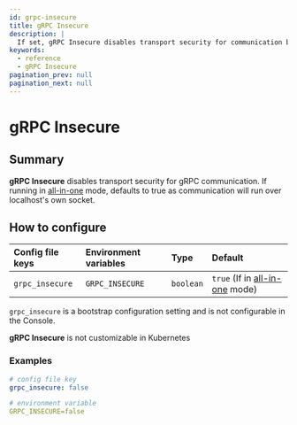 ```yaml
---
id: grpc-insecure
title: gRPC Insecure
description: |
  If set, gRPC Insecure disables transport security for communication between the proxy and authorize components.
keywords:
  - reference
  - gRPC Insecure
pagination_prev: null
pagination_next: null
---
```



# gRPC Insecure

## Summary

**gRPC Insecure** disables transport security for gRPC communication. If running in [all-in-one](/docs/internals/configuration#all-in-one-vs-split-service-mode) mode, defaults to true as communication will run over localhost's own socket.

## How to configure

<Tabs>
<TabItem value="Core" label="Core">

| **Config file keys** | **Environment variables** | **Type** | **Default** |
| :-- | :-- | :-- | :-- |
| `grpc_insecure` | `GRPC_INSECURE` | `boolean` | `true` (If in [all-in-one](/docs/internals/configuration#all-in-one-vs-split-service-mode) mode) |

</TabItem>
<TabItem value="Enterprise" label="Enterprise">

`grpc_insecure` is a bootstrap configuration setting and is not configurable in the Console.

</TabItem>
<TabItem value="Kubernetes" label="Kubernetes">

**gRPC Insecure** is not customizable in Kubernetes

</TabItem>
</Tabs>

### Examples

```yaml
# config file key
grpc_insecure: false

# environment variable
GRPC_INSECURE=false
```

